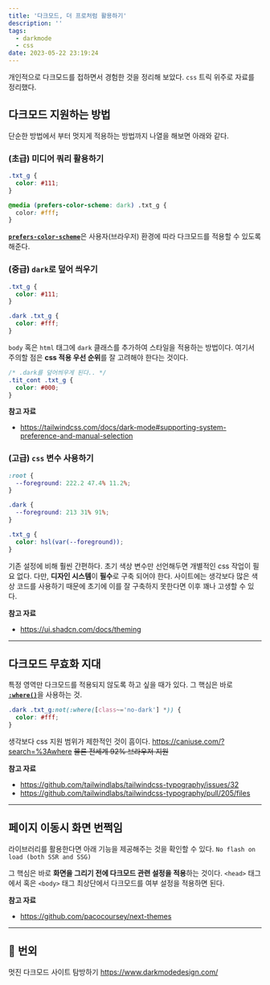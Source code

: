 ```yaml
---
title: '다크모드, 더 프로처럼 활용하기'
description: ''
tags:
  - darkmode
  - css
date: 2023-05-22 23:19:24
---
```


개인적으로 다크모드를 접하면서 경험한 것을 정리해 보았다.
`css` 트릭 위주로 자료를 정리했다.

## 다크모드 지원하는 방법

단순한 방법에서 부터 멋지게 적용하는 방법까지 나열을 해보면 아래와 같다.

### (초급) 미디어 쿼리 활용하기

```css
.txt_g {
  color: #111;
}

@media (prefers-color-scheme: dark) .txt_g {
  color: #fff;
}
```

[**`prefers-color-scheme`**](https://developer.mozilla.org/en-US/docs/Web/CSS/@media/prefers-color-scheme)은 사용자(브라우저) 환경에 따라 다크모드를 적용할 수 있도록 해준다.

### (중급) `dark`로 덮어 씌우기

```css
.txt_g {
  color: #111;
}

.dark .txt_g {
  color: #fff;
}
```

`body` 혹은 `html` 태그에 `dark` 클래스를 추가하여 스타일을 적용하는 방법이다.
여기서 주의할 점은 **css 적용 우선 순위**를 잘 고려해야 한다는 것이다.

```css
/* .dark를 덮어씌우게 된다.. */
.tit_cont .txt_g {
  color: #000;
}
```

**참고 자료**

- https://tailwindcss.com/docs/dark-mode#supporting-system-preference-and-manual-selection

### (고급) `css` 변수 사용하기

```css
:root {
  --foreground: 222.2 47.4% 11.2%;
}

.dark {
  --foreground: 213 31% 91%;
}

.txt_g {
  color: hsl(var(--foreground));
}
```

기존 설정에 비해 훨씬 간편하다. 초기 색상 변수만 선언해두면 개별적인 css 작업이 필요 없다.
다만, **디자인 시스템**이 **필수**로 구축 되어야 한다.
사이트에는 생각보다 많은 색상 코드를 사용하기 때문에 초기에 이를 잘 구축하지 못한다면 이후 꽤나 고생할 수 있다.

**참고 자료**

- https://ui.shadcn.com/docs/theming

---

## 다크모드 무효화 지대

특정 영역만 다크모드를 적용되지 않도록 하고 싶을 때가 있다.
그 핵심은 바로 [**`:where()`**](https://developer.mozilla.org/en-US/docs/Web/CSS/:where)을 사용하는 것.

```css
.dark .txt_g:not(:where([class~='no-dark'] *)) {
  color: #fff;
}
```

생각보다 css 지원 범위가 제한적인 것이 흠이다. https://caniuse.com/?search=%3Awhere
~~물론 전세계 92% 브라우저 지원~~

**참고 자료**

- https://github.com/tailwindlabs/tailwindcss-typography/issues/32
- https://github.com/tailwindlabs/tailwindcss-typography/pull/205/files

---

## 페이지 이동시 화면 번쩍임

라이브러리를 활용한다면 아래 기능을 제공해주는 것을 확인할 수 있다.
`No flash on load (both SSR and SSG)`

그 핵심은 바로 **화면을 그리기 전에 다크모드 관련 설정을 적용**하는 것이다.
`<head>` 태그에서 혹은 `<body>` 태그 최상단에서 다크모드를 여부 설정을 적용하면 된다.

**참고 자료**

- https://github.com/pacocoursey/next-themes

---

## 🌙 번외

멋진 다크모드 사이트 탐방하기
https://www.darkmodedesign.com/